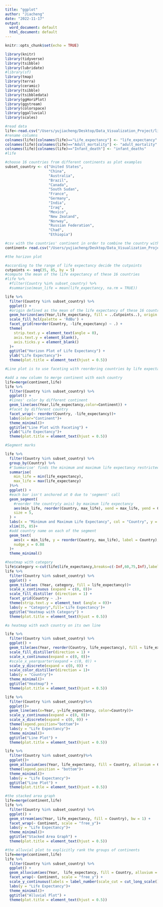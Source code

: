 ```yaml
---
title: "ggplot"
author: "Jiacheng"
date: "2022-11-17"
output:
  word_document: default
  html_document: default
---
```


```r
knitr::opts_chunk$set(echo = TRUE)
```

```r
library(knitr)
library(tidyverse)
library(tsibble)
library(lubridate)
#library(sf)
library(tmap)
library(terra)
library(ceramic)
library(tsibble)
library(tsibbledata)
library(ggHoriPlot)
library(ggstream)
library(colorspace)
library(ggalluvial)
library(scales)
```


```r
#read data
life<-read.csv("/Users/yujiacheng/Desktop/Data_Visualization_Project/life_expectancy_data.csv")
#rename columns
colnames(life)[colnames(life)=="Life_expectancy"] <- "life_expectancy"
colnames(life)[colnames(life)=="Adult_mortality"] <- "adult_mortality"
colnames(life)[colnames(life)=="Infant_death"] <- "infant_deaths"
#life
```

```r
#choose 16 countries from different continents as plot examples
subset_country <- c("United States",
                    "China",
                    "Australia",
                    "Brazil",
                    "Canada",
                    "South Sudan",
                    "France",
                    "Germany",
                    "India",
                    "Iraq",
                    "Mexico",
                    "New Zealand",
                    "Norway",
                    "Russian Federation",
                    "Chad",
                    "Ethiopia")
```

```r
#csv with the countries' continent in order to combine the country with its continent
continent= read.csv("/Users/yujiacheng/Desktop/Data_Visualization_Project/Continents.csv")
```


```r
#the horizon plot

#according to the range of life expectancy decide the cutpoints
cutpoints <- seq(35, 85, by = 5)
#compute the mean of the life expectancy of these 16 countries
#life %>%
  #filter(Country %in% subset_country) %>%
  #summarise(mean_life = mean(life_expectancy, na.rm = TRUE))

life %>%
  filter(Country %in% subset_country) %>%
  ggplot() +
  #origin defined as the mean of the life expectancy of these 16 countries
  geom_horizon(aes(Year,life_expectancy, fill = ..Cutpoints..), origin = 71.63764,horizonscale = cutpoints) +
  scale_fill_hcl(palette = 'RdBu') +
  facet_grid(reorder(Country, -life_expectancy) ~ .) +
  theme(
    strip.text.y = element_text(angle = 0),
    axis.text.y = element_blank(),
    axis.ticks.y = element_blank()
  )+
  ggtitle("Horizon Plot of Life Expectancy") +
  ylab("Life Expectancy")+
  theme(plot.title = element_text(hjust = 0.5))
```

```r
#Line plot is to use faceting with reordering countries by life expectancy

#add a new column to merge continent with each country
life=merge(continent,life)
life %>%
  filter(Country %in% subset_country) %>%
  ggplot() +
  #lines' color by different continent
  geom_line(aes(Year,life_expectancy,color=Continent)) +
  #facet by different country
  facet_wrap(~ reorder(Country, -life_expectancy))+
  labs(color="Continent")+
  theme_minimal()+
  ggtitle("Line Plot with Faceting") +
  ylab("Life Expectancy")+
  theme(plot.title = element_text(hjust = 0.5))
```

```r
#Segment marks

life %>%
  filter(Country %in% subset_country) %>%
  group_by(Country) %>%
  #'Summarise' finds the minimum and maximum life expectancy restricted to each country
  summarise(
    min_life = min(life_expectancy),
    max_life = max(life_expectancy)
  )%>%
  ggplot() +
  #each bar isn't anchored at 0 due to 'segment' call
  geom_segment(
    #reorder the country(y axis) by maximum life expectancy
    aes(min_life, reorder(Country, max_life), xend = max_life, yend = Country, col = Country),
    size = 5,
  ) +
  labs(x = "Minimum and Maximum Life Expectancy", col = "Country", y = "Country") +
  xlim(35, 85)+
  #add country name on each of the segment
  geom_text(
    aes(x = min_life, y = reorder(Country, max_life), label = Country),
    nudge_x = 0.08 
  )+
  theme_minimal()
```


```r
#heatmap with category
life$category <-cut(life$life_expectancy,breaks=c(-Inf,60,75,Inf),labels=c("45-60","61-75","76-90"))
life %>%
  filter(Country %in% subset_country) %>%
  ggplot() +
  geom_tile(aes (Year, category, fill = life_expectancy))+
  scale_x_continuous (expand = c(0, 0))+
  scale_fill_distiller (direction = 1) +
  facet_grid(Country ~ .)+
  theme(strip.text.y = element_text (angle = 0))+
  labs(y = "Category",fill='Life Expectancy')+
  ggtitle("Heatmap with Category") +
  theme(plot.title = element_text(hjust = 0.5))
```


```r
#a heatmap with each country on its own line

life %>%
  filter(Country %in% subset_country) %>%
  ggplot() +
  geom_tile(aes(Year, reorder(Country, life_expectancy), fill = life_expectancy, col = life_expectancy)) +
  scale_fill_distiller(direction = 1) +
  scale_x_continuous(expand = c(0, 0))+
  #scale_x_yearquarter(expand = c(0, 0)) +
  scale_y_discrete(expand = c(0, 0)) +
  scale_color_distiller(direction = 1)+
  labs(y = "Country")+
  theme_minimal()+
  ggtitle("Heatmap") +
  theme(plot.title = element_text(hjust = 0.5))
```
```r
life %>%
  filter(Country %in% subset_country)%>%
  ggplot()+
  geom_line(aes(x=Year, y=life_expectancy, color=Country))+
  scale_y_continuous(expand = c(0, 0))+
  scale_x_discrete(expand = c(0, 0)) +
  theme(legend.position="bottom")+
  labs(y = "Life Expectancy")+
  theme_minimal()+
  ggtitle("Line Plot") +
  theme(plot.title = element_text(hjust = 0.5))
```

```r
life %>%
  filter(Country %in% subset_country)%>%
  ggplot()+
  geom_alluvium(aes(Year, life_expectancy, fill = Country, alluvium = Country), decreasing = FALSE, alpha = 0.9) +
  theme(legend.position = "bottom")+
  theme_minimal()+
  labs(y = "Life Expectancy")+
  ggtitle("Line Plot") +
  theme(plot.title = element_text(hjust = 0.5))
```
```r
#the stacked area graph
life=merge(continent,life)
life %>%
  filter(Country %in% subset_country) %>%
  ggplot() +
  geom_stream(aes(Year, life_expectancy, fill = Country), bw = 1) +
  facet_wrap(~ Continent, scale = "free_y")+
  labs(y = "Life Expectancy")+
  theme_minimal()+
  ggtitle("Stacked Area Graph") +
  theme(plot.title = element_text(hjust = 0.5))
```
```r
#the alluvial plot to explicitly rank the groups of continents
life=merge(continent,life)
life %>%
  filter(Country %in% subset_country) %>%
  ggplot() +
  geom_alluvium(aes(Year,  life_expectancy, fill = Country, alluvium = Country), decreasing = FALSE, alpha = 0.9) +
  facet_wrap(~ Continent, scale = "free_y") +
  scale_y_continuous(labels = label_number(scale_cut = cut_long_scale()))+
  labs(y = "Life Expectancy")+
  theme_minimal()+
  ggtitle("Alluvial Plot") +
  theme(plot.title = element_text(hjust = 0.5))
```



